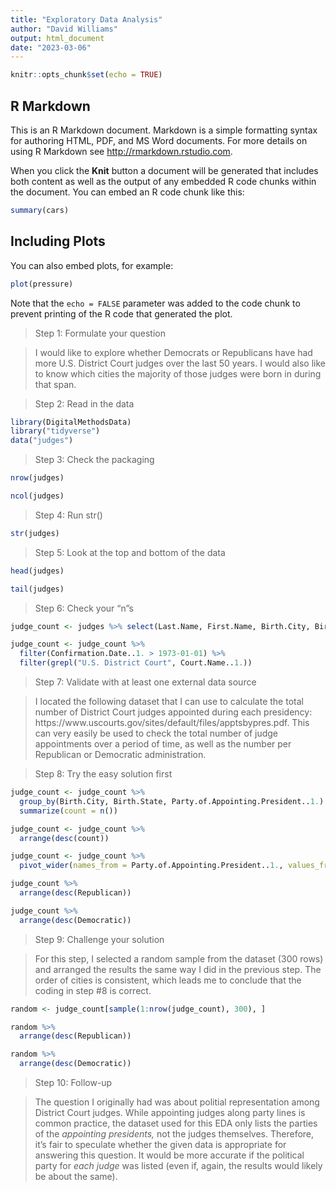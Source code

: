 ```yaml
---
title: "Exploratory Data Analysis"
author: "David Williams"
output: html_document
date: "2023-03-06"
---
```


```r
knitr::opts_chunk$set(echo = TRUE)
```

## R Markdown

This is an R Markdown document. Markdown is a simple formatting syntax for authoring HTML, PDF, and MS Word documents. For more details on using R Markdown see <http://rmarkdown.rstudio.com>.

When you click the **Knit** button a document will be generated that includes both content as well as the output of any embedded R code chunks within the document. You can embed an R code chunk like this:

```r
summary(cars)
```

## Including Plots

You can also embed plots, for example:

```r
plot(pressure)
```

Note that the `echo = FALSE` parameter was added to the code chunk to prevent printing of the R code that generated the plot.

>Step 1: Formulate your question

>I would like to explore whether Democrats or Republicans have had more U.S. District Court judges over the last 50 years. I would also like to know which cities the majority of those judges were born in during that span.  

>Step 2: Read in the data

```r
library(DigitalMethodsData)
library("tidyverse")
data("judges")
```

>Step 3: Check the packaging

```r
nrow(judges)

ncol(judges)
```

>Step 4: Run str()

```r
str(judges)
```

>Step 5: Look at the top and bottom of the data

```r
head(judges)
```
```r
tail(judges)
```

>Step 6: Check your "n"s

```r
judge_count <- judges %>% select(Last.Name, First.Name, Birth.City, Birth.State, Court.Type..1., Court.Name..1., Party.of.Appointing.President..1., Confirmation.Date..1.)
```
```r
judge_count <- judge_count %>%
  filter(Confirmation.Date..1. > 1973-01-01) %>%
  filter(grepl("U.S. District Court", Court.Name..1.))
```


>Step 7: Validate with at least one external data source

>I located the following dataset that I can use to calculate the total number of District Court judges appointed during each presidency: https://www.uscourts.gov/sites/default/files/apptsbypres.pdf. This can very easily be used to check the total number of judge appointments over a period of time, as well as the number per Republican or Democratic administration. 

>Step 8: Try the easy solution first


```r
judge_count <- judge_count %>%
  group_by(Birth.City, Birth.State, Party.of.Appointing.President..1.) %>%
  summarize(count = n())
```

```r
judge_count <- judge_count %>%
  arrange(desc(count))
```

```r
judge_count <- judge_count %>%
  pivot_wider(names_from = Party.of.Appointing.President..1., values_from = count)
```

```r
judge_count %>%
  arrange(desc(Republican))
```

```r
judge_count %>%
  arrange(desc(Democratic))
```

>Step 9: Challenge your solution

>For this step, I selected a random sample from the dataset (300 rows) and arranged the results the same way I did in the previous step. The order of cities is consistent, which leads me to conclude that the coding in step #8 is correct. 

```r
random <- judge_count[sample(1:nrow(judge_count), 300), ]
```

```r
random %>%
  arrange(desc(Republican))
```

```r
random %>%
  arrange(desc(Democratic))
```

>Step 10: Follow-up 

>The question I originally had was about politial representation among District Court judges. While appointing judges along party lines is common practice, the dataset used for this EDA only lists the parties of the *appointing presidents,* not the judges themselves. Therefore, it's fair to speculate whether the given data is appropriate for answering this question. It would be more accurate if the political party for *each judge* was listed (even if, again, the results would likely be about the same).  



